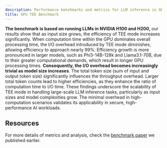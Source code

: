 ```yaml
---
description: Performance benchmarks and metrics for LLM inference in GPU TEE environments.
title: GPU TEE Benchmark
---
```



**The benchmark is based on running LLMs in NVIDIA H100 and H200,** our results show that as input size grows, the efficiency of TEE mode increases significantly. When computation time within the GPU dominates overall processing time, the I/O overhead introduced by TEE mode diminishes, allowing efficiency to approach nearly 99%. Efficiency growth is more pronounced in larger models, such as Phi3-14B-128k and Llama3.1-70B, due to their greater computational demands, which result in longer GPU processing times. **Consequently, the I/O overhead becomes increasingly trivial as model size increases**. The total token size (sum of input and output token size) significantly influences the throughput overhead. Larger total token counts lead to higher efficiencies, as they enhance the ratio of computation time to I/O time. These findings underscore the scalability of TEE mode in handling large-scale LLM inference tasks, particularly as input sizes and model complexities grow. The minimal overhead in high-computation scenarios validates its applicability in secure, high-performance AI workloads.

## Resources

For more details of metrics and analysis, check the [benchmark paper](https://arxiv.org/pdf/2409.03992) we published earlier.
